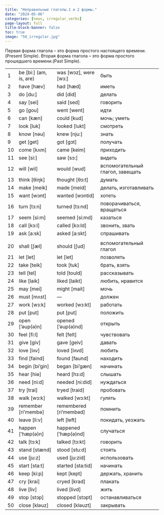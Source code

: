 ```yaml
---
title: "Неправильные глаголы.1 и 2 формы."
date: "2024-05-06"
categories: [news, irregular_verbs]
page-layout: full
title-block-banner: false
toc: true
image: "50_irregular.jpg"
---
```

Первая форма глагола – это форма простого настоящего времени.(Present Simple).
Вторая форма глагола – это форма простого прошедшего времени.(Past Simple).

|   |   |   |   |
|---|---|---|---|
|1|be [bi:] (am, is, are)|was [wɔz], were [wз:]|быть|
|2|have [hæv]|had [hæd]|иметь|
|3|do [du:]|did [did]|делать|
|4|say [sei]|said [sed]|говорить|
|5|go [gou]|went [went]|идти|
|6|can [kæn]|could [kud]|мочь; уметь|
|7|look [luk]|looked [lukt]|смотреть|
|8|know [nəu]|knew [nju:]|знать|
|9|get [get]|got [gɔt]|получать|
|10|come [kʌm]|came [keim]|приходить|
|11|see [si:]|saw [sɔ:]|видеть|
|12|will [wil]|would [wud]|вспомогательный глагол, завещать|
|13|think [θiŋk]|thought [θɔ:t]|думать|
|14|make [meik]|made [meid]|делать, изготавливать|
|15|want [wɔnt]|wanted [wɔntid]|хотеть|
|16|turn [tз:n]|turned [tз:nd]|поворачиваться, вращаться|
|17|seem [si:m]|seemed [si:md]|казаться|
|18|call [kɔ:l]|called [kɔ:ld]|звонить, звать|
|19|ask [a:sk]|asked [a:skt]|спрашивать|
||   |   |   |
|20|shall [ʃæl]|should [ʃud]|вспомогательный глагол|
|21|let [let]|let [let]|позволять|
|22|take [teik]|took [tuk]|брать, взять|
|23|tell [tel]|told [tould]|рассказывать|
|24|like [laik]|liked [laikt]|любить, нравится|
|25|may [mei]|might [mait]|мочь|
|26|must [mʌst]|—|должен|
|27|work [wз:k]|worked [wз:kt]|работать|
|28|put [put]|put [put]|положить|
|29|open [‘əup(ə)n]|opened [‘əup(ə)nd]|открыть|
|30|feel [fi:l]|felt [felt]|чувствовать|
|31|give [giv]|gave [geiv]|давать|
|32|love [lʌv]|loved [lʌvd]|любить|
|33|find [faind]|found [faund]|находить|
|34|begin [bi’gin]|began [bi’gæn]|начинать|
|35|hear [hiə]|heard [hз:d]|слышать|
|36|need [ni:d]|needed [ni:did]|нуждаться|
|37|try [trai]|tryed [traid]|пробовать|
|38|walk [wɔ:k]|walked [wɔ:kt]|гулять|
|39|remember [ri’membə]|remembered [ri’membəd]|помнить|
|40|leave [li:v]|left [left]|покидать, уезжать|
|41|happen [‘hæp(ə)n]|happened [‘hæp(ə)nd]|случаться|
|42|talk [tɔ:k]|talked [tɔ:kt]|говорить|
|43|stand [stænd]|stood [stu:d]|стоять|
|44|use [ju:z]|used [ju:zid]|использовать|
|45|start [sta:t]|started [sta:tid]|начинать|
|46|keep [ki:p]|kept [kept]|держать, хранить|
|47|cry [krai]|cryed [krad]|плакать|
|48|live [liv]|lived [livd]|жить|
|49|stop [stɔp]|stopped [stɔpt]|останавливаться|
|50|close [kləuz]|closed [kləuzt]|закрывать|